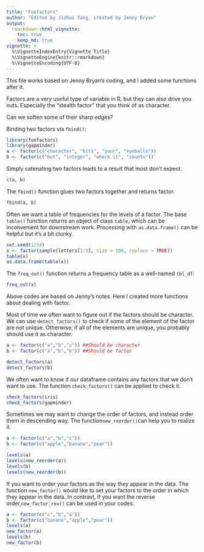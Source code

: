 ```yaml
---
title: "Foofactors"
author: "Edited by Jiahui Tang, created by Jenny Bryan"
output:
  rmarkdown::html_vignette:
    toc: true
    keep_md: true
vignette: >
  %\VignetteIndexEntry{Vignette Title}
  %\VignetteEngine{knitr::rmarkdown}
  %\VignetteEncoding{UTF-8}
---
```


This file works based on Jenny Bryan's coding, and I added some functions after it.

Factors are a very useful type of variable in R, but they can also drive you nuts. Especially the "stealth factor" that you think of as character.

Can we soften some of their sharp edges?

Binding two factors via `fbind()`:

```r
library(foofactors)
library(gapminder)
a <- factor(c("character", "hits", "your", "eyeballs"))
b <- factor(c("but", "integer", "where it", "counts"))
```

Simply catenating two factors leads to a result that most don't expect.

```r
c(a, b)
```

The `fbind()` function glues two factors together and returns factor.

```r
fbind(a, b)
```

Often we want a table of frequencies for the levels of a factor. The base `table()` function returns an object of class `table`, which can be inconvenient for downstream work.  Processing with `as.data.frame()` can be helpful but it's a bit clunky.

```r
set.seed(1234)
x <- factor(sample(letters[1:5], size = 100, replace = TRUE))
table(x)
as.data.frame(table(x))
```

The `freq_out()` function returns a frequency table as a well-named `tbl_df`:

```r
freq_out(x)
```

Above codes are based on Jenny's notes. Here I created more functions about dealing with factor.

Most of time we often want to figure out if the factors should be character. We can use `detect_factors()` to check if some of the element of the factor are not unique. Otherwise, if all of the elements are unique, you probably should use it as character.

```r
a <- factor(c("a","b","c")) ##Should be character
b <- factor(c("a","b","b")) ##Should be factor

detect_factors(a)
detect_factors(b)
```

We often want to know if our dataframe contains any factors that we don't want to use. The function `check_factors()` can be applied to check it.

```r
check_factors(iris)
check_factors(gapminder)
```

Sometimes we may want to change the order of factors, and instead order them in descending way. The function`new_reorder()`can help you to realize it.

```r
a <- factor(c("a","b","c"))
b <- factor(c("apple","banana","pear"))

levels(a)
levels(new_reorder(a))
levels(b)
levels(new_reorder(b))

```

If you want to order your factors as the way they appear in the data. The function `new_factor()` would like to set your factors to the order in which they appear in the data. In contrast, If you want the reverse order,`new_factor_rev()` can be used in your codes.

```r
a <- factor(c("c","b","a"))
b <- factor(c("banana","apple","pear"))
levels(a)
new_factor(a)
levels(b)
new_factor(b)
```

